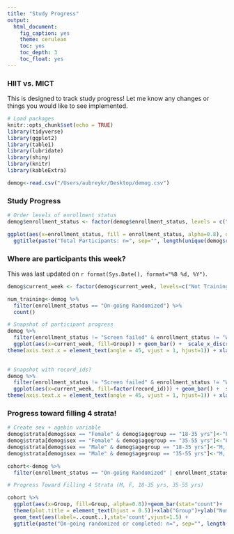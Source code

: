 ```yaml
---
title: "Study Progress"
output: 
  html_document:
    fig_caption: yes
    theme: cerulean
    toc: yes
    toc_depth: 3
    toc_float: yes
---
```


### HIIT vs. MICT 
This is designed to track study progress! Let me know any changes or things you would like to see implemented. 

```r
# Load packages
knitr::opts_chunk$set(echo = TRUE)
library(tidyverse)
library(ggplot2)
library(table1)
library(lubridate)
library(shiny)
library(knitr)
library(kableExtra)
```


```r
demog<-read.csv("/Users/aubreykr/Desktop/demog.csv")
```

### Study Progress
```r

# Order levels of enrollment status
demog$enrollment_status <- factor(demog$enrollment_status, levels = c("Enrolled (not screened yet)", "Screen failed", "Lost to Follow-Up", "On-going Randomized", "Withdrawn", "Completed"))

ggplot(aes(x=enrollment_status, fill = enrollment_status, alpha=0.8), data=demog)+geom_bar(stat="count")+
  ggtitle(paste("Total Participants: n=", sep="", length(unique(demog$record_id)))) + theme(plot.title = element_text(hjust = 0.5))+xlab("Participant Status")+ylab("Number")+scale_fill_discrete(name = "Group")+theme(axis.text.x = element_text(angle = 45, vjust = 1, hjust=1))+theme(legend.position = "none")+scale_y_continuous(limits=c(0,25), breaks=c(0,2,4,6,8,10,12,14,16,18,20,22,24))+ geom_text(aes(label=..count..),stat='count',vjust=1.5)

```

### Where are participants this week?

This was last updated on `r format(Sys.Date(), format="%B %d, %Y")`.

```r

demog$current_week <- factor(demog$current_week, levels=c("Not Training Yet", "Week 1", "Week 2", "Week 3", "Week 4", "Week 5", "Week 6", "Week 7", "Week 8", "Week 9", "Week 10", "Week 11", "Week 12", "Extension?", "Completed"))

num_training<-demog %>% 
  filter(enrollment_status == "On-going Randomized") %>% 
  count()

# Snapshot of participant progress
demog %>% 
  filter(enrollment_status != "Screen failed" & enrollment_status != "Withdrawn" & enrollment_status != "Lost to Follow-Up") %>% 
  ggplot(aes(x=current_week, fill=Group)) + geom_bar() +  scale_x_discrete(drop = FALSE) + theme_bw()+
theme(axis.text.x = element_text(angle = 45, vjust = 1, hjust=1)) + xlab(paste0("Plot Last Updated:", sep=" ", Sys.Date())) + ggtitle(paste0("Snapshot of Participant Progress:", sep=" ", Sys.Date())) +   labs(fill = "Randomization Group") + theme(plot.title = element_text(hjust = 0.5))
  

# Snapshot with record_ids?
demog %>% 
  filter(enrollment_status != "Screen failed" & enrollment_status != "Withdrawn" & enrollment_status != "Lost to Follow-Up") %>% 
  ggplot(aes(x=current_week, fill=factor(record_id))) + geom_bar() +  scale_x_discrete(drop = FALSE) + theme_bw()+
theme(axis.text.x = element_text(angle = 45, vjust = 1, hjust=1)) + xlab(paste0("Plot Last Updated:", sep=" ", Sys.Date())) + ggtitle(paste0("Snapshot of Participant Progress:", sep=" ", Sys.Date())) +   labs(fill = "Participant ID") + theme(plot.title = element_text(hjust = 0.5))

```

### Progress toward filling 4 strata!
```r

# Create sex + agebin variable
demog$strata[demog$sex == "Female" & demog$agegroup == "18-35 yrs"]<-"F, 18-35"
demog$strata[demog$sex == "Female" & demog$agegroup == "35-55 yrs"]<-"F, 35-55"
demog$strata[demog$sex == "Male" & demog$agegroup == "18-35 yrs"]<-"M, 18-35"
demog$strata[demog$sex == "Male" & demog$agegroup == "35-55 yrs"]<-"M, 35-55"

cohort<-demog %>% 
  filter(enrollment_status == "On-going Randomized" | enrollment_status == "Completed")

# Progress Toward Filling 4 Strata (M, F, 18-35 yrs, 35-55 yrs)

cohort %>% 
  ggplot(aes(x=Group, fill=Group, alpha=0.8))+geom_bar(stat="count")+
  theme(plot.title = element_text(hjust = 0.5))+xlab("Group")+ylab("Number")+scale_fill_discrete(name = "Group")+facet_wrap(~strata)+
  geom_text(aes(label=..count..),stat='count',vjust=1.5) + 
  ggtitle(paste("On-going randomized or completed: n=", sep="", length(unique(cohort$record_id)))) + guides(alpha = "none")

```









